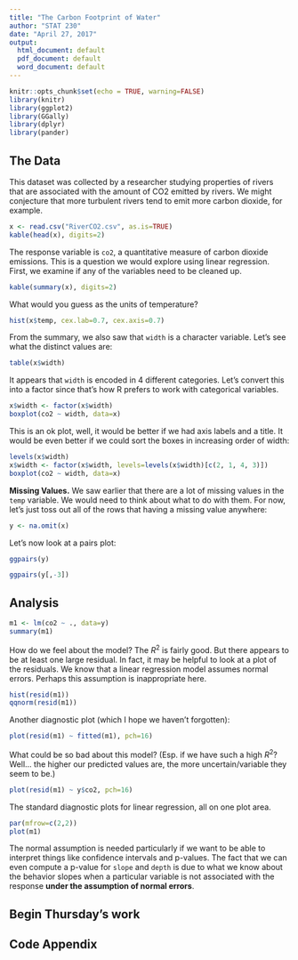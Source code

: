 ```yaml
---
title: "The Carbon Footprint of Water"
author: "STAT 230"
date: "April 27, 2017"
output:
  html_document: default
  pdf_document: default
  word_document: default
---
```


```r
knitr::opts_chunk$set(echo = TRUE, warning=FALSE)
library(knitr)
library(ggplot2)
library(GGally)
library(dplyr)
library(pander)
```

## The Data

This dataset was collected by a researcher studying properties of rivers that are associated with the amount of CO2 emitted by rivers. We might conjecture that more turbulent rivers tend to emit more carbon dioxide, for example. 


```r
x <- read.csv("RiverCO2.csv", as.is=TRUE)
kable(head(x), digits=2)
```

The response variable is `co2`, a quantitative measure of carbon dioxide emissions. This is a question we would explore using linear regression. First, we examine if any of the variables need to be cleaned up.

```r
kable(summary(x), digits=2)
```

What would you guess as the units of temperature?

```r
hist(x$temp, cex.lab=0.7, cex.axis=0.7)
```

From the summary, we also saw that `width` is a character variable. Let's see what the distinct values are:

```r
table(x$width)
```

It appears that `width` is encoded in 4 different categories. Let's convert this into a factor since that's how R prefers to work with categorical variables.

```r
x$width <- factor(x$width)
boxplot(co2 ~ width, data=x)
```

This is an ok plot, well, it would be better if we had axis labels and a title. It would be even better if we could sort the boxes in increasing order of width:

```r
levels(x$width)
x$width <- factor(x$width, levels=levels(x$width)[c(2, 1, 4, 3)])
boxplot(co2 ~ width, data=x)
```

**Missing Values.** We saw earlier that there are a lot of missing values in the `temp` variable. We would need to think about what to do with them. For now, let's just toss out all of the rows that having a missing value anywhere:


```r
y <- na.omit(x)
```

Let's now look at a pairs plot:

```r
ggpairs(y)
```

```r
ggpairs(y[,-3])
```


## Analysis

```r
m1 <- lm(co2 ~ ., data=y)
summary(m1)
```

How do we feel about the model? The $R^2$ is fairly good. But there appears to be at least one large residual. In fact, it may be helpful to look at a plot of the residuals. We know that a linear regression model assumes normal errors. Perhaps this assumption is inappropriate here.

```r
hist(resid(m1))
qqnorm(resid(m1))
```


Another diagnostic plot (which I hope we haven't forgotten):

```r
plot(resid(m1) ~ fitted(m1), pch=16)
```

What could be so bad about this model? (Esp. if we have such a high $R^2$? Well... the higher our predicted values are, the more uncertain/variable they seem to be.)

```r
plot(resid(m1) ~ y$co2, pch=16)
```

The standard diagnostic plots for linear regression, all on one plot area.

```r
par(mfrow=c(2,2))
plot(m1)
```



The normal assumption is needed particularly if we want to be able to interpret things like confidence intervals and p-values. The fact that we can even compute a p-value for `slope` and `depth` is due to what we know about the behavior slopes when a particular variable is not associated with the response **under the assumption of normal errors**. 

## Begin Thursday's work















## Code Appendix

```r

```